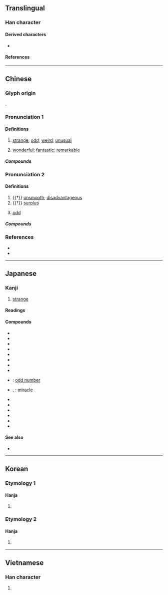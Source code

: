 {{also|竒}}
{{character info}}
==Translingual==
{{stroke order|strokes=8}}

===Han character===
{{Han char|rn=37|rad=大|as=05|sn=8|four=40621|canj=KMNR|ids=⿱大可}}

====Derived characters====
* {{l|mul|[[倚]], [[𠭑]], [[𠵇]], [[埼]], [[婍]], [[𭓊]], [[㞆]], [[崎]], [[徛]], [[㥓]], [[掎]], [[渏]], [[猗]], [[陭]], [[旑]], [[旖]], [[䐀]], [[椅]], [[㱦]], [[𪸴]], [[犄]], [[琦]], [[𨓾]], [[畸]], [[𥇚]], [[𥏜]], [[碕]], [[䄎]], [[𥟏]], [[𥺿]], [[綺]]([[绮]]), [[𦖊]], [[䗁]], [[裿]], [[觭]], [[䛴]], [[䝝]], [[𬥛]], [[𧼘]], [[踦]], [[躸]], [[輢]]([[𫐎]]), [[錡]]([[锜]]), [[𠔵]], [[㚡]], [[䩭]], [[䭲]], [[騎]]([[骑]]), [[𩩛]], [[𩳣]], [[𩸞]], [[齮]]([[𬺈]]), [[剞]], [[𨜅]], [[攲]], [[敧]], [[欹]], [[㿲]], [[䫑]], [[鵸]], [[𠖏]], [[寄]], [[㟢]], [[䓫]], [[𩃤]], [[㢊]], [[㾨]], [[𨵤]]([[𬮮]])}}

====References====
{{Han ref|kx=0250.310|dkj=05892|dj=0510.290|hdz=10533.040|uh=5947}}

----

==Chinese==
{{zh-forms|alt=竒,⿱七可}}

===Glyph origin===
{{Han etym}}
{{Han compound|大|可|ls=psc|t1=big; great|c1=s|c2=p}}.

===Pronunciation 1===
{{zh-pron
|m=qí
|m-s=
|c=kei4
|c-t=
|g=
|h=pfs=khì;gd=ki2
|j=
|mb=gǐ
|md=gì
|md_note=literary
|mn=kî
|mn_note=literary
|mn-t=ki5
|w=3jji
|x=
|mc=1
|oc=2,2
|cat=a
}}

====Definitions====
{{zh-hanzi}}

# [[strange]]; [[odd]]; [[weird]]; [[unusual]]
#: {{zh-x|奇怪|strange}}
#: {{zh-x|奇特|peculiar}}
# [[wonderful]]; [[fantastic]]; [[remarkable]]
#: {{zh-x|奇跡|tr='''qí'''jì <small>(M)</small>; '''qí'''jī <small>(T)</small>|miracle}}
#: {{zh-x|奇妙|fantastic}}

=====Compounds=====
{{zh-der|奇昂|奇拔|奇兵|奇才|奇策|奇恥大辱|奇峰|奇功|奇怪|奇觀|奇瑰|奇詭|奇花異草|奇幻|奇貨可居|奇禍|奇計|奇跡|奇景|奇絕|奇崛|奇峻|奇麗|奇妙|奇謀|奇葩|奇癖|奇僻|奇巧|奇趣|奇缺|奇事|奇談|奇談怪論|奇特|奇偉|奇文共賞|奇聞|奇襲|奇效|奇形怪狀|奇秀|奇勛|奇異|奇遇|奇珍異宝|奇裝異服|奇瑞|奇異果|奇志|奇技|巧發奇中|奇風異俗|奇說|奇峰怪石|奇山異水|奇俊|奇珍異物|奇男子|奇文|奇蹟|愈出愈奇|居奇|奇才異能|奇葩異卉|屈奇|奇節瑰行|恢奇|奇案|好奇|出奇制勝|天緣奇遇|奇奇怪怪|奇緣|奇蒿|何足為奇|奇謀異策|奇珍|奇文瑰句|囤積居奇|不稀奇|六出奇計|奇擎|奇異墨水|傳奇故事|平淡無奇|平平無奇|千奇百怪|希奇|忠言奇謀|不足為奇|弔詭矜奇|奇龐福艾|出奇|奇病|奇珍異寶|傳奇|好奇心|奇境|奇懷|奇駭|奇招|九命奇冤|不以為奇|奇人異士|奇驗|奇門遁甲|奇貨|奇譎|奇觚|奇花異果|奇花異卉|奇舞|奇童|奇技淫巧|奇幻迷離|奇字|奇奧|奇大無比|奇冤極枉|奇人|夭矯離奇|天奇地怪|大奇|希奇古怪|屯積居奇|四大奇書|七步奇才|奇蹤異跡|奇門|嘖嘖稱奇|奇蹟劇|今古奇觀|奇想|奇經八脈|奇樹|拔奇|新奇|瑰奇|海外奇談|材智高奇|搜奇選妙|獵奇|拍案驚奇|異草奇花|爭妍鬥奇|拍案稱奇|無奇不有|爭奇鬥妍|突發奇想|異寶奇珍|稱奇道異|稀奇古怪|稀奇|異卉奇花|神奇荒怪|爭奇鬥豔|異士奇人|矯激奇詭|矜奇立異|懷奇|爭奇鬥異|珍奇|異木奇花|甄奇錄異|歸奇顧怪|炫異爭奇|稱奇道妙|清奇|曲折離奇|搜奇抉怪|權奇|碌碌無奇|曠世奇才|稱奇道絕|標奇立異|搜奇訪古|神奇|探異玩奇|探奇訪勝|探奇窮異|精奇里江|納奇錄異|米奇鼠|節行瑰奇|離奇|魁梧奇偉|驚奇駭異|驚奇|詐謀奇計|詭怪奇譎|說也奇怪|離奇曲折|蔚為奇觀|鄉野傳奇|蒙太奇|鬥巧爭奇|賞奇析疑|米奇老鼠|精奇古怪|蘊奇待價|七十瓦上霜，八十不稀奇|奇萊|撒奇萊雅族}}

===Pronunciation 2===
{{zh-pron
|m=jī
|c=gei1
|md=kiă/kiĕ/ngiă
|md_note=kiă - vernacular; kiĕ/ngiă - literary
|mn=ml:ki/qz:kha/tw,xm,zz:khia
|mn_note=ki - literary; kha/khia - vernacular
|w=1ji
|dial=n
|mc=2
|oc=1,1
|cat=a
}}

====Definitions====
{{zh-hanzi}}

# {{†}} [[unsmooth]]; [[disadvantageous]]
# {{†}} [[surplus]]
# {{lb|zh|mathematics}} [[odd]]
#: {{zh-x|奇數|tr='''jī'''shù|odd number}}

=====Compounds=====
{{zh-der|奇零|奇偶|奇偶性|奇數|奇日|奇蹄目|奇贏|奇羨|數奇命蹇|有奇|操奇計贏|數奇|私奇:sai-khia;Min Nan|奇靜脈}}

===References===
* {{R:twedu|A00859}}
* {{R:yue:Hanzi}}

----

==Japanese==

===Kanji===
{{ja-kanji|grade=c|rs=大05}}

# [[strange]]

====Readings====
{{ja-readings
|goon=き, ぎ
|kanon=き
|kun=く-し, めずら-し.い<めづら-し.い, あや-し.い
}}

====Compounds====
{{der-top|Compounds}}
* {{ja-r|奇%異|き%い}}
* {{ja-r|奇%怪|き%かい}}
* {{ja-r|奇%遇|き%ぐう}}
* {{ja-r|奇%骨|き%こつ}}
* {{ja-r|奇%才|き%さい}}
* {{ja-r|奇%襲|き%しゅう}}
* {{ja-r|奇%術|き%じゅつ}}
* {{ja-r|奇%人|き%じん}}
* {{ja-r|奇%数|き%すう}}: [[odd number]]
* {{ja-r|奇%跡|き%せき|rom=-}}, {{ja-r|奇%蹟|き%せき}}: [[miracle]]
* {{ja-r|奇%特|き%とく}}
* {{ja-r|奇%抜|き%ばつ}}
* {{ja-r|奇%癖|き%へき}}
* {{ja-r|奇%妙|き%みょう}}
* {{ja-r|奇%形|き%けい}}
* {{ja-r|奇%談|き%だん}}
{{der-bottom}}

====See also====
* {{ja-r|奇し|くすし}}

----

==Korean==

===Etymology 1===

====Hanja====
{{ko-hanja|기이하다|기이할|기}}

# {{rfdef|ko}}

===Etymology 2===

====Hanja====
{{ko-hanja|의지하다|의지할|의}}

# {{rfdef|ko}}

----

==Vietnamese==

===Han character===
{{vi-hantu|[[kỳ]], [[cả]], [[cơ]], [[kì]]|rs=大05}}

# {{rfdef|vi|sort=大05}}